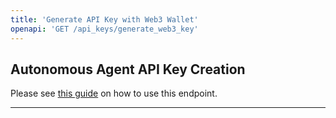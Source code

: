 ```yaml
---
title: 'Generate API Key with Web3 Wallet'
openapi: 'GET /api_keys/generate_web3_key'
---
```


## Autonomous Agent API Key Creation
Please see [this guide](/welcome/guides/generating-api-key-agent) on how to use this endpoint.

-------